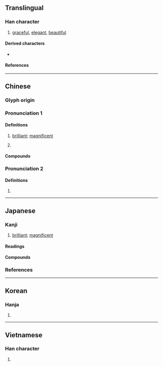 {{character info}}
==Translingual==

===Han character===
{{Han char|rn=67|rad=文|as=08|sn=12|four=11400|canj=LYYK|ids=⿱非文}}

# [[graceful]], [[elegant]], [[beautiful]]

====Derived characters====
* {{l|mul|[[𢵪]], [[𪷕]], [[𩦎]], [[𦻔]], [[𩇿]]}}

====References====
{{Han ref|kx=0477.100|dkj=13469|dj=0835.100|hdz=32170.160|uh=6590}}

----

==Chinese==
{{zh-forms}}

===Glyph origin===
{{Han etym}}

===Pronunciation 1===
{{zh-pron
|m=fěi
|c=fei2
|h=pfs=
|md=
|mn=
|w=
|mc=y
|oc=2
|cat=a
}}

====Definitions====
{{zh-hanzi}}

# {{lb|zh|literary}} [[brilliant]]; [[magnificent]]
# {{zh-used2|t}}

====Compounds====
{{zh-der|fold=y|斐濟|斐濟人|成績斐然|斐然向風|斐斐|斐然成章|斐然|績效斐然|萋斐貝錦|萋斐|斐亹|斐斖}}

===Pronunciation 2===
{{zh-pron
|m=fēi,fěi
|c=
|h=pfs=
|md=
|mn=
|w=
|mc=n
|oc=1
|cat=pn
}}

====Definitions====
{{zh-hanzi}}

# {{surname|zh}}

----

==Japanese==
{{ja-kanji forms-IVS
|vs1=01
|vs2=04
|col-vs1=aj
|col-vs2=mj
|pic-shin=U6590-j.svg
|pic-kyu=U6590-kyu.svg
|ref={{R:Jitsu}}
|ref2={{R:ja:KDJ|1027|564}}
|ref3={{R:ja:SKJ|624|325}}
}}

===Kanji===
{{ja-kanji|grade=|rs=文08}}

# [[brilliant]]; [[magnificent]]

====Readings====
{{ja-readings
|goon=ひ<ひ
|kanon=ひ<ひ
|kun=あきらか, あや-うつくしい, なびく
|nanori=あきら, あやる, い, なが, よし
}}

====Compounds====
{{col2-u|ja
|{{ja-r|斐%韡|ひ%い}}
|{{ja-r|斐%紙|ひ%し}}
|{{ja-r|斐%爾|ひ%じ}}
|{{ja-r|斐%什|ひ%じゅう}}
|{{ja-r|斐%如|ひ%じょ}}
|{{ja-r|斐%成|ひ%せい}}
|{{ja-r|斐%然|ひ%ぜん}}
|{{ja-r|斐%斐|ひ%ひ}}
|{{ja-r|斐%尾|ひ%び}}
|{{ja-r|斐%美|ひ%び}}
|{{ja-r|斐%亹|ひ%び}}
|{{ja-r|斐%文|ひ%ぶん}}
|{{ja-r|斐%炳|ひ%へい}}
|{{ja-l|狂斐}}<!--きょうひ?-->
|{{ja-l|衰斐}}
|{{ja-r|萋%斐|せい%ひ}}
|{{ja-l|紛斐}}<!--ふんび?-->
|{{ja-l|有斐}}<!--ゆうひ?-->
}}

===References===
<references/>

----

==Korean==

===Hanja===
{{ko-hanja|hangeul=비|eumhun=|rv=bi|mr=pi|y=pi}}

# {{rfdef|ko|sort=文08}}

----

==Vietnamese==

===Han character===
{{vi-readings|reading=phỉ|rs=文08}}

# {{rfdef|vi|sort=文08}}